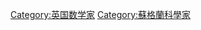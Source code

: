 {{Catnav|頁面分類|人物|各國人物|英国人|英国数学家}}
{{Catnav|頁面分類|人物|各國人物|各国数学家|英国数学家}}
{{Commonscat|Mathematicians from Scotland}}

[[Category:英国数学家|Category:英国数学家]]
[[Category:蘇格蘭科學家|Category:蘇格蘭科學家]]